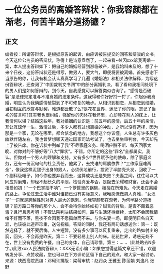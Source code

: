 # 一位公务员的离婚答辩状：你我容颜都在渐老，何苦半路分道扬镳？
## 正文
编者按：所谓答辩状，是根据原告的起诉，由应诉被告提交的回答和辩驳的文书。今天这位公务员的答辩状，称得上是诗意盎然了，一起来看~兹因xxx诉我离婚一案，本人提出答辩如下：把自己的婚姻经营到濒临破产，是我始料未及的，想了十来个日夜，这份答辩状还是得写，做男人，要大气，即便将要被离婚。首先感谢下当原告的你，让我有机会认认真真学习了几遍《婚姻法》和相关法律解释，为写这份答辩状，还查阅了“中国裁判文书网”中的部分离婚判决，看了看和我相同处境下的男人们是如何答辩的。到今天，自我感觉可以解答类似咨询了。“感情是否破裂”是法律规定准与不准离婚的法定条件。这我得和你好好捋一捋了，你起诉我离婚，明显认为我俩感情破裂到了不可修复的地步。从相识到相恋，从相恋到结婚，当初相互的欣赏与默契，难道都云散了么?是花花世界，迷茫了你的眼，忘记了当初的誓言吧?其实我也很纠结，强留你的肉体在我怀里，心却睡在别人的床上，让我情何以堪？结婚这些年，我对婚姻的认识是：前五年的感情，后五十年的亲情，互让互谅伴一生。激情过后，多少人都有过想离婚的冲动，之所以没有选择，因为那是一个家，无论在哪里，都会惦念的地方，我想这个你该懂。人生总有许多灰色幽默伴随左右，我也曾梦想哪天通过国家司法考试了，也去坐坐审判台，今天却先上了被告席。你在诉状中列举了我“不尽家庭义务、喝酒应酬不断、每天回家太晚、对你对的不够好等”八大“罪状”。不错，你所定的这些“罪名”全都属实，我认。但你对一个男人的理解和支持，又有多少?世界赋予他的使命，除了家庭义务，还有一份沉甸甸的社会责任，他累了，去找谁的肩膀依靠？“工作家庭难两全”，像我这样泥腿子出身的男人，必须伏地前行，投资了半脑壳头发，回收了一个副科级帽子，如今你也要弃我而去，这算成功还是失败？夫妻之间，往往可以共同应对磨难，却经不起长久的平淡，检验真爱与否，是隐去荣耀和财富，还会不会相爱如初！“一个巴掌拍不响”，一个箩筐里的锅碗，磕碰在所难免。今天走在离婚的路上，争论过去生活中谁对谁错已没有实际意义，我唯感慨做男人真难，“女汉子”一词就是跨越性别对男人最大的讽刺。你我容颜都在渐老，为何半路分道扬镳？前方路口等你的那个人，会不会待你始终如初？甜言的背后，是否不藏着恶毒？且行且思考吧！不管法院判决结果如何，路与生活还得继续，太阳不会因我情绪不好而不落，黑夜不会因我不愿孤单而不来。与你夫妻一场，即便明日各自天涯，也该彼此道声珍重，送句祝福。答辩的同时，我还有两句话想送你：第一：既然选择了，就不要后悔。人生短暂，没有多少事可以反复重来，走出的路如射出的箭，回头，不会再是昨天。第二：不要轻易上别人的床。花花世界，诱惑无处不在，世上没有免费的午餐，自己的身体，自己请珍惜。第三：……（此处略去N多字。)此致xxx人民法院答辩人：XXX无讼小编：如果您觉得这篇文章还不错，欢迎转发分享、点赞收藏，您也可以在下方评论区留下自己的观点，和大家一起讨论。来源：陕西高院责编：邓珂玮排版：梁萌审核：赵润众 王雅玉 陈丽娟 刘逸凡 张野